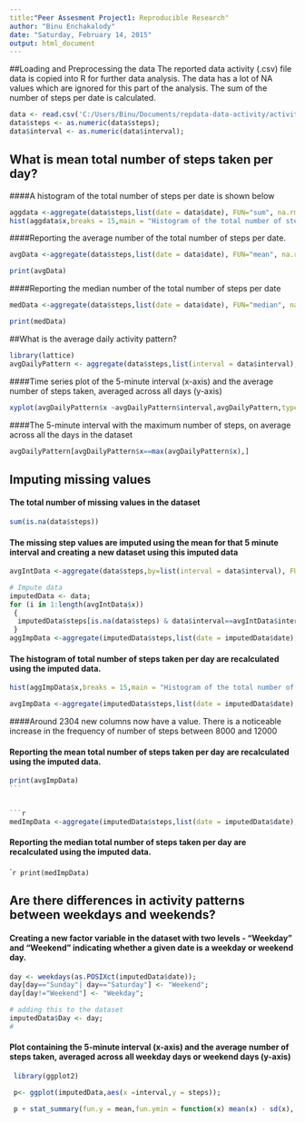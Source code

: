 ```yaml
---
title:"Peer Assesment Project1: Reproducible Research"
author: "Binu Enchakalody"
date: "Saturday, February 14, 2015"
output: html_document
---
```



##Loading and Preprocessing the data
The reported data activity (.csv) file data is copied into R for further data analysis. The data has a lot of NA values which are ignored for this part of the analysis. The sum of the number of steps per date is calculated. 

```r
data <- read.csv('C:/Users/Binu/Documents/repdata-data-activity/activity.csv');
data$steps <- as.numeric(data$steps);
data$interval <- as.numeric(data$interval);
```
## What is mean total number of steps taken per day?

####A histogram of the total number of steps per date is shown below

```r
aggdata <-aggregate(data$steps,list(date = data$date), FUN="sum", na.rm=TRUE);
hist(aggdata$x,breaks = 15,main = "Histogram of the total number of steps taken each date",xlab = 'Number of steps');
```

####Reporting the average number of the total number of steps per date.

```r
avgData <-aggregate(data$steps,list(date = data$date), FUN="mean", na.rm=TRUE);
```
```r
print(avgData)
```

####Reporting the median number of the total number of steps per date

```r
medData <-aggregate(data$steps,list(date = data$date), FUN="median", na.rm=TRUE)
```
```r
print(medData)
```

##What is the average daily activity pattern?

```r
library(lattice)
avgDailyPattern <- aggregate(data$steps,list(interval = data$interval), FUN = mean, na.rm = TRUE);

```

####Time series plot of the 5-minute interval (x-axis) and the average number of steps taken, averaged across all days (y-axis)

```r
xyplot(avgDailyPattern$x ~avgDailyPattern$interval,avgDailyPattern,type ="l",xlab = "5-minute interval",ylab = "Avg number of steps(all days)")

```

####The 5-minute interval with the maximum number of steps, on average across all the days in the dataset

```r
avgDailyPattern[avgDailyPattern$x==max(avgDailyPattern$x),]
```

## Imputing missing values

#### The total number of missing values in the dataset
```r
sum(is.na(data$steps))
```

#### The missing step values are imputed using the mean for that 5 minute interval and creating a new dataset using this imputed data

```r
avgIntData <-aggregate(data$steps,by=list(interval = data$interval), FUN=mean,na.rm =TRUE);

# Impute data
imputedData <- data; 
for (i in 1:length(avgIntData$x)) 
 {
  imputedData$steps[is.na(data$steps) & data$interval==avgIntData$interval[i]] <- avgIntData$x[i];
 }
aggImpData <-aggregate(imputedData$steps,list(date = imputedData$date), FUN="sum", na.rm=TRUE);

```

#### The histogram of total number of steps taken per day are recalculated using the imputed data. 

```r
hist(aggImpData$x,breaks = 15,main = "Histogram of the total number of steps taken each date",xlab = 'Number of steps');

```

```r
avgImpData <-aggregate(imputedData$steps,list(date = imputedData$date), FUN="mean", na.rm=TRUE);
````


####Around 2304 new columns now have a value. There is a noticeable increase in the frequency of number of steps between 8000 and 12000

#### Reporting the mean total number of steps taken per day are recalculated using the imputed data. 

````r
print(avgImpData)
```


```r
medImpData <-aggregate(imputedData$steps,list(date = imputedData$date), FUN="median", na.rm=TRUE);
````

#### Reporting the median total number of steps taken per day are recalculated using the imputed data. 

````r
print(medImpData)
```

## Are there differences in activity patterns between weekdays and weekends?

#### Creating a new factor variable in the dataset with two levels - "Weekday" and "Weekend" indicating whether a given date is a weekday or weekend day.

```r

day <- weekdays(as.POSIXct(imputedData$date));
day[day=="Sunday"| day=="Saturday"] <- "Weekend";
day[day!="Weekend"] <- "Weekday";

# adding this to the dataset 
imputedData$Day <- day;
#

```

#### Plot containing the 5-minute interval (x-axis) and the average number of steps taken, averaged across all weekday days or weekend days (y-axis)

```r
 library(ggplot2)

 p<- ggplot(imputedData,aes(x =interval,y = steps));

 p + stat_summary(fun.y = mean,fun.ymin = function(x) mean(x) - sd(x), fun.ymax = function(x) mean(x) + sd(x),geom = "line")       +facet_grid(Day~.) 

```

